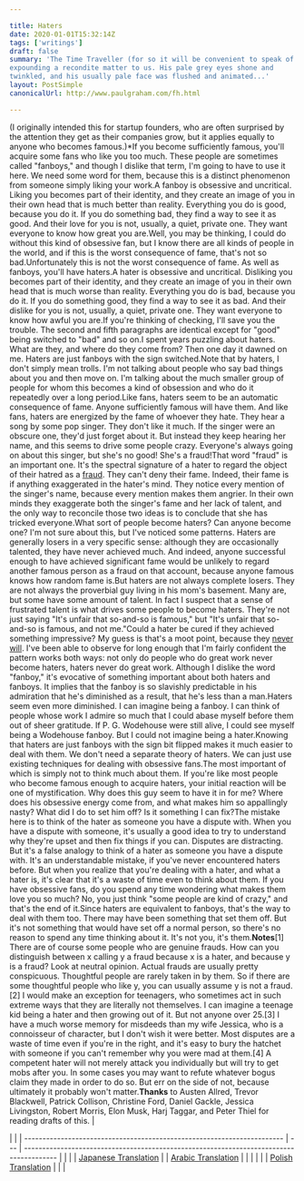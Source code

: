 ```yaml
---

title: Haters
date: 2020-01-01T15:32:14Z
tags: ['writings']
draft: false
summary: 'The Time Traveller (for so it will be convenient to speak of him) was
expounding a recondite matter to us. His pale grey eyes shone and
twinkled, and his usually pale face was flushed and animated...'
layout: PostSimple
canonicalUrl: http://www.paulgraham.com/fh.html

---
```


(I originally intended this for startup founders, who are often
surprised by the attention they get as their companies grow, but
it applies equally to anyone who becomes famous.)\*If you become sufficiently famous, you'll acquire some fans who
like you too much. These people are sometimes called "fanboys," and
though I dislike that term, I'm going to have to use it here. We
need some word for them, because this is a distinct phenomenon from
someone simply liking your work.A fanboy is obsessive and uncritical. Liking you becomes part of
their identity, and they create an image of you in their own head
that is much better than reality. Everything you do is good, because
you do it. If you do something bad, they find a way to see it as
good. And their love for you is not, usually, a quiet, private one.
They want everyone to know how great you are.Well, you may be thinking, I could do without this kind of obsessive
fan, but I know there are all kinds of people in the world, and if
this is the worst consequence of fame, that's not so bad.Unfortunately this is not the worst consequence of fame. As well
as fanboys, you'll have haters.A hater is obsessive and uncritical. Disliking you becomes part of
their identity, and they create an image of you in their own head
that is much worse than reality. Everything you do is bad, because
you do it. If you do something good, they find a way to see it as
bad. And their dislike for you is not, usually, a quiet, private
one. They want everyone to know how awful you are.If you're thinking of checking, I'll save you the trouble. The
second and fifth paragraphs are identical except for "good" being
switched to "bad" and so on.I spent years puzzling about haters. What are they, and where do
they come from? Then one day it dawned on me. Haters are just fanboys
with the sign switched.Note that by haters, I don't simply mean trolls. I'm not talking about
people who say bad things about you and then move on. I'm talking
about the much smaller group of people for whom this becomes a
kind of obsession and who do it repeatedly over a long period.Like fans, haters seem to be an automatic consequence of fame.
Anyone sufficiently famous will have them. And like fans, haters
are energized by the fame of whoever they hate. They hear a song
by some pop singer. They don't like it much. If the singer were an
obscure one, they'd just forget about it. But instead they keep
hearing her name, and this seems to drive some people crazy.
Everyone's always going on about this singer, but she's no good!
She's a fraud!That word "fraud" is an important one. It's the spectral signature
of a hater to regard the object of their hatred as a
[fraud](https://twitter.com/search?q=Musk%20fraud&src=typed_query&f=live). They
can't deny their fame. Indeed, their fame is if anything exaggerated
in the hater's mind. They notice every mention of the singer's name,
because every mention makes them angrier. In their own minds they
exaggerate both the singer's fame and her lack of talent, and the
only way to reconcile those two ideas is to conclude that she has
tricked everyone.What sort of people become haters? Can anyone become one? I'm not
sure about this, but I've noticed some patterns. Haters are generally
losers in a very specific sense: although they are occasionally
talented, they have never achieved much. And indeed, anyone
successful enough to have achieved significant fame would be unlikely
to regard another famous person as a fraud on that account, because
anyone famous knows how random fame is.But haters are not always complete losers. They are not always the
proverbial guy living in his mom's basement. Many are, but some
have some amount of talent. In fact I suspect that a sense of
frustrated talent is what drives some people to become haters.
They're not just saying "It's unfair that so-and-so is famous," but
"It's unfair that so-and-so is famous, and not me."Could a hater be cured if they achieved something impressive? My
guess is that's a moot point, because they
[never will](mean.html). I've been
able to observe for long enough that I'm fairly confident the pattern
works both ways: not only do people who do great work never become
haters, haters never do great work. Although I dislike the word
"fanboy," it's evocative of something important about both haters
and fanboys. It implies that the fanboy is so slavishly predictable in his admiration
that he's diminished as a result, that he's less than a man.Haters seem even more diminished. I can imagine being a fanboy.
I can think of people whose work I admire so much that I could abase
myself before them out of sheer gratitude. If P. G. Wodehouse were
still alive, I could see myself being a Wodehouse fanboy. But I
could not imagine being a hater.Knowing that haters are just fanboys with the sign bit flipped makes
it much easier to deal with them. We don't need a separate theory
of haters. We can just use existing techniques for dealing with
obsessive fans.The most important of which is simply not to think much about them.
If you're like most people who become famous enough to acquire
haters, your initial reaction will be one of mystification. Why
does this guy seem to have it in for me? Where does his obsessive
energy come from, and what makes him so appallingly nasty? What did
I do to set him off? Is it something I can fix?The mistake here is to think of the hater as someone you have a
dispute with. When you have a dispute with someone, it's usually a
good idea to try to understand why they're upset and then fix things
if you can. Disputes are distracting. But it's a false analogy to
think of a hater as someone you have a dispute with. It's an
understandable mistake, if you've never encountered haters before.
But when you realize that you're dealing with a hater, and what a
hater is, it's clear that it's a waste of time even to think about
them. If you have obsessive fans, do you spend any time wondering
what makes them love you so much? No, you just think "some
people are kind of crazy," and that's the end of it.Since haters are equivalent to fanboys, that's the way to deal with
them too. There may have been something that set them off. But it's
not something that would have set off a normal person, so there's
no reason to spend any time thinking about it. It's not you, it's
them.**Notes**[1] There are of course some people who are genuine frauds. How can
you distinguish between x calling y a fraud because x is a hater,
and because y is a fraud? Look at neutral opinion. Actual frauds
are usually pretty conspicuous. Thoughtful people are rarely taken
in by them. So if there are some thoughtful people who like y, you
can usually assume y is not a fraud.[2] I would make an exception for teenagers, who sometimes act in
such extreme ways that they are literally not themselves. I can
imagine a teenage kid being a hater and then growing out of it. But
not anyone over 25.[3] I have a much worse memory for misdeeds than my wife Jessica,
who is a connoisseur of character, but I don't wish it were better.
Most disputes are a waste of time even if you're in the right, and
it's easy to bury the hatchet with someone if you can't remember
why you were mad at them.[4] A competent hater will not merely attack you individually but
will try to get mobs after you. In some cases you may want to refute
whatever bogus claim they made in order to do so. But err on the
side of not, because ultimately it probably won't matter.**Thanks** to Austen Allred, Trevor Blackwell, Patrick Collison,
Christine Ford, Daniel Gackle, Jessica Livingston, Robert Morris,
Elon Musk, Harj Taggar, and Peter Thiel for reading drafts of this. |

|                                                                         |
| ----------------------------------------------------------------------- | --- | --------------------------------------------------------------------------------------- |
|                                                                         |
| [Japanese Translation](https://note.com/tokyojack/n/n5c47575488b6)      |     | [Arabic Translation](https://tldrarabiccontents.blogspot.com/2020/01/blog-post_22.html) |
|                                                                         |
|                                                                         |
| [Polish Translation](https://stronglyagainst.com/pgraham-fanboy-hater/) |
|                                                                         |
